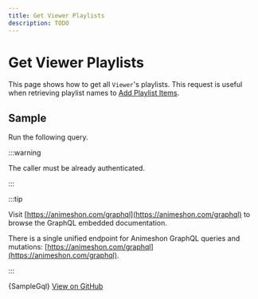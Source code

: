 ```yaml
---
title: Get Viewer Playlists
description: TODO
---
```


# Get Viewer Playlists

This page shows how to get all `Viewer`'s playlists.
This request is useful when retrieving playlist names to [Add Playlist Items](mutation-update-playlist).

## Sample

Run the following query.

:::warning

The caller must be already authenticated.

:::

:::tip

Visit [https://animeshon.com/graphql](https://animeshon.com/graphql) to browse the GraphQL embedded documentation.

There is a single unified endpoint for Animeshon GraphQL queries and mutations: [https://animeshon.com/graphql](https://animeshon.com/graphql).

:::


<CodeBlock language="graphql">
  {SampleGql}
</CodeBlock>
<a href="https://github.com/animeapis/graphql-samples/blob/master/quickstarts/query-viewer-playlists.gql">View on GitHub</a>
